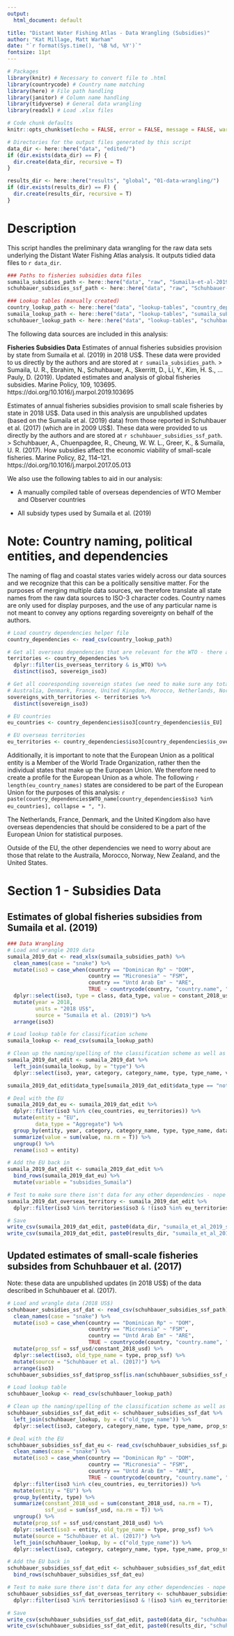 ```yaml
---
output:
  html_document: default

title: "Distant Water Fishing Atlas - Data Wrangling (Subsidies)"
author: "Kat Millage, Matt Warham"
date: "`r format(Sys.time(), '%B %d, %Y')`"
fontsize: 11pt
---
```


```r
# Packages
library(knitr) # Necessary to convert file to .html
library(countrycode) # Country name matching
library(here) # File path handling
library(janitor) # Column name handling
library(tidyverse) # General data wrangling
library(readxl) # Load .xlsx files

# Code chunk defaults
knitr::opts_chunk$set(echo = FALSE, error = FALSE, message = FALSE, warning = FALSE, include = FALSE)

# Directories for the output files generated by this script
data_dir <- here::here("data", "edited/")
if (dir.exists(data_dir) == F) {
  dir.create(data_dir, recursive = T)
}

results_dir <- here::here("results", "global", "01-data-wrangling/")
if (dir.exists(results_dir) == F) {
  dir.create(results_dir, recursive = T)
}
```

# Description

This script handles the preliminary data wrangling for the raw data sets underlying the Distant Water Fishing Atlas analysis. It outputs tidied data files to `r data_dir`. 

```r
### Paths to fisheries subsidies data files
sumaila_subsidies_path <- here::here("data", "raw", "Sumaila-et-al-2019-subsidies", "Subsidies_PEW_Final.xlsx")
schuhbauer_subsidies_ssf_path <- here::here("data", "raw", "Schuhbauer-et-al-2017-ssf-subsidies", "Subsidies_SSF_split_2018.csv")

### Lookup tables (manually created)
country_lookup_path <- here::here("data", "lookup-tables", "country_dependencies.csv")
sumaila_lookup_path <- here::here("data", "lookup-tables", "sumaila_subsidies_classification_lookup_table.csv")
schuhbauer_lookup_path <- here::here("data", "lookup-tables", "schuhbauer_subsidies_classification_lookup_table.csv")
```

The following data sources are included in this analysis: 

**Fisheries Subsidies Data**
Estimates of annual fisheries subsidies provision by state from Sumaila et al. (2019) in 2018 US\$. These data were provided to us directly by the authors and are stored at `r sumaila_subsidies_path`.
> Sumaila, U. R., Ebrahim, N., Schuhbauer, A., Skerritt, D., Li, Y., Kim, H. S., … Pauly, D. (2019). Updated estimates and analysis of global fisheries subsidies. Marine Policy, 109, 103695. https://doi.org/10.1016/j.marpol.2019.103695

Estimates of annual fisheries subsidies provision to small scale fisheries by state in 2018 US\$. Data used in this analysis are unpublished updates (based on the Sumaila et al. (2019) data) from those reported in Schuhbauer et al. (2017) (which are in 2009 US\$). These data were provided to us directly by the authors and are stored at `r schuhbauer_subsidies_ssf_path`. 
> Schuhbauer, A., Chuenpagdee, R., Cheung, W. W. L., Greer, K., & Sumaila, U. R. (2017). How subsidies affect the economic viability of small-scale fisheries. Marine Policy, 82, 114–121. https://doi.org/10.1016/j.marpol.2017.05.013

We also use the following tables to aid in our analysis: 

- A manually compiled table of overseas dependencies of WTO Member and Observer countries

- All subsidy types used by Sumaila et al. (2019)

# Note: Country naming, political entities, and dependencies

The naming of flag and coastal states varies widely across our data sources and we recognize that this can be a politically sensitive matter. For the purposes of merging multiple data sources, we therefore translate all state names from the raw data sources to ISO-3 character codes. Country names are only used for display purposes, and the use of any particular name is not meant to convey any options regarding sovereignty on behalf of the authors. 

```r
# Load country dependencies helper file
country_dependencies <- read_csv(country_lookup_path)

# Get all overseas dependencies that are relevant for the WTO - there are 49
territories <- country_dependencies %>%
  dplyr::filter(is_overseas_territory & is_WTO) %>%
  distinct(iso3, sovereign_iso3)

# Get all cooresponding sovereign states (we need to make sure any totals for these states include their dependencies) - there are 9
# Australia, Denmark, France, United Kingdom, Morocco, Netherlands, Norway, New Zealand, and the United States
sovereigns_with_territories <- territories %>%
  distinct(sovereign_iso3)

# EU countries
eu_countries <- country_dependencies$iso3[country_dependencies$is_EU]

# EU overseas territories
eu_territories <- country_dependencies$iso3[country_dependencies$is_overseas_territory & country_dependencies$sovereign_iso3 %in% eu_countries]
```

Additionally, it is important to note that the European Union as a political entity is a Member of the World Trade Organization, rather then the individual states that make up the European Union. We therefore need to create a profile for the European Union as a whole.  The following `r length(eu_country_names)` states are considered to be part of the European Union for the purposes of this analysis: `r paste(country_dependencies$WTO_name[country_dependencies$iso3 %in% eu_countries], collapse = ", ")`. 

The Netherlands, France, Denmark, and the United Kingdom also have overseas dependencies that should be considered to be a part of the European Union for statistical purposes.

Outside of the EU, the other dependencies we need to worry about are those that relate to the Austraila, Morocco, Norway, New Zealand, and the United States.

# Section 1 - Subsidies Data

## Estimates of global fisheries subsidies from Sumaila et al. (2019)

```r
### Data Wrangling
# Load and wrangle 2019 data
sumaila_2019_dat <- read_xlsx(sumaila_subsidies_path) %>%
  clean_names(case = "snake") %>%
  mutate(iso3 = case_when(country == "Dominican Rp" ~ "DOM",
                          country == "Micronesia" ~ "FSM",
                          country == "Untd Arab Em" ~ "ARE",
                          TRUE ~ countrycode(country, "country.name", "iso3c"))) %>%
  dplyr::select(iso3, type = class, data_type, value = constant_2018_usd) %>%
  mutate(year = 2018,
         units = "2018 US$",
         source = "Sumaila et al. (2019)") %>%
  arrange(iso3)

# Load lookup table for classification scheme
sumaila_lookup <- read_csv(sumaila_lookup_path)

# Clean up the naming/spelling of the classification scheme as well as data type
sumaila_2019_dat_edit <- sumaila_2019_dat %>%
  left_join(sumaila_lookup, by = "type") %>%
  dplyr::select(iso3, year, category, category_name, type, type_name, value, data_type, units, source)

sumaila_2019_dat_edit$data_type[sumaila_2019_dat_edit$data_type == "not found evidence of subsidy"] <- "Found no evidence of subsidy"

# Deal with the EU
sumaila_2019_dat_eu <- sumaila_2019_dat_edit %>%
  dplyr::filter(iso3 %in% c(eu_countries, eu_territories)) %>%
  mutate(entity = "EU",
         data_type = "Aggregate") %>%
  group_by(entity, year, category, category_name, type, type_name, data_type, units, source) %>%
  summarize(value = sum(value, na.rm = T)) %>%
  ungroup() %>%
  rename(iso3 = entity)

# Add the EU back in
sumaila_2019_dat_edit <- sumaila_2019_dat_edit %>%
  bind_rows(sumaila_2019_dat_eu) %>%
  mutate(variable = "subsidies_Sumaila")

# Test to make sure there isn't data for any other dependencies - nope we're good
sumaila_2019_dat_overseas_territory <- sumaila_2019_dat_edit %>%
  dplyr::filter(iso3 %in% territories$iso3 & !(iso3 %in% eu_territories))

# Save
write_csv(sumaila_2019_dat_edit, paste0(data_dir, "sumaila_et_al_2019_subsidies_tidy.csv"))
write_csv(sumaila_2019_dat_edit, paste0(results_dir, "sumaila_et_al_2019_subsidies_tidy.csv"))

```

## Updated estimates of small-scale fisheries subsides from Schuhbauer et al. (2017)

Note: these data are unpublished updates (in 2018 US\$) of the data described in Schuhbauer et al. (2017). 

```r
# Load and wrangle data (2018 US$)
schuhbauer_subsidies_ssf_dat <- read_csv(schuhbauer_subsidies_ssf_path) %>%
  clean_names(case = "snake") %>%
  mutate(iso3 = case_when(country == "Dominican Rp" ~ "DOM",
                          country == "Micronesia" ~ "FSM",
                          country == "Untd Arab Em" ~ "ARE",
                          TRUE ~ countrycode(country, "country.name", "iso3c"))) %>%
  mutate(prop_ssf = ssf_usd/constant_2018_usd) %>%
  dplyr::select(iso3, old_type_name = type, prop_ssf) %>%
  mutate(source = "Schuhbauer et al. (2017)") %>%
  arrange(iso3)
schuhbauer_subsidies_ssf_dat$prop_ssf[is.nan(schuhbauer_subsidies_ssf_dat$prop_ssf)] <- 0 # handling dividing by 0

# Load lookup table
schuhbauer_lookup <- read_csv(schuhbauer_lookup_path)

# Clean up the naming/spelling of the classification scheme as well as data type
schuhbauer_subsidies_ssf_dat_edit <- schuhbauer_subsidies_ssf_dat %>%
  left_join(schuhbauer_lookup, by = c("old_type_name")) %>%
  dplyr::select(iso3, category, category_name, type, type_name, prop_ssf, source)

# Deal with the EU
schuhbauer_subsidies_ssf_dat_eu <- read_csv(schuhbauer_subsidies_ssf_path) %>%
  clean_names(case = "snake") %>%
  mutate(iso3 = case_when(country == "Dominican Rp" ~ "DOM",
                          country == "Micronesia" ~ "FSM",
                          country == "Untd Arab Em" ~ "ARE",
                          TRUE ~ countrycode(country, "country.name", "iso3c"))) %>%
  dplyr::filter(iso3 %in% c(eu_countries, eu_territories)) %>%
  mutate(entity = "EU") %>%
  group_by(entity, type) %>%
  summarize(constant_2018_usd = sum(constant_2018_usd, na.rm = T),
            ssf_usd = sum(ssf_usd, na.rm = T)) %>%
  ungroup() %>%
  mutate(prop_ssf = ssf_usd/constant_2018_usd) %>%
  dplyr::select(iso3 = entity, old_type_name = type, prop_ssf) %>%
  mutate(source = "Schuhbauer et al. (2017)") %>%
  left_join(schuhbauer_lookup, by = c("old_type_name")) %>%
  dplyr::select(iso3, category, category_name, type, type_name, prop_ssf, source)

# Add the EU back in
schuhbauer_subsidies_ssf_dat_edit <- schuhbauer_subsidies_ssf_dat_edit %>%
  bind_rows(schuhbauer_subsidies_ssf_dat_eu)

# Test to make sure there isn't data for any other dependencies - nope we're good
schuhbauer_subsidies_ssf_dat_overseas_territory <- schuhbauer_subsidies_ssf_dat_edit %>%
  dplyr::filter(iso3 %in% territories$iso3 & !(iso3 %in% eu_territories))

# Save
write_csv(schuhbauer_subsidies_ssf_dat_edit, paste0(data_dir, "schuhbauer_ssf_subsidies_proportions.csv"))
write_csv(schuhbauer_subsidies_ssf_dat_edit, paste0(results_dir, "schuhbauer_ssf_subsidies_proportions.csv"))

```
